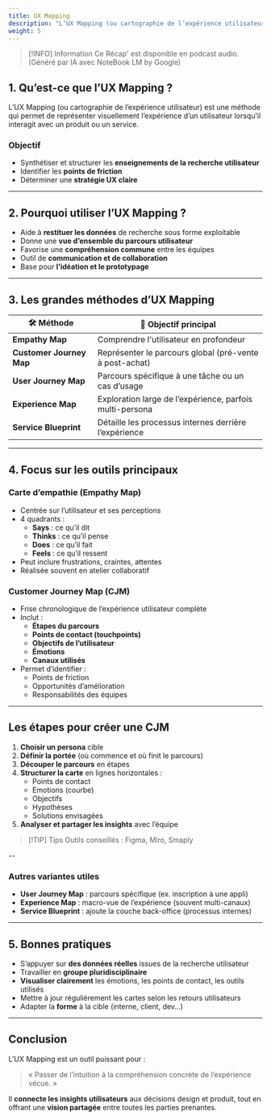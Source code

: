 ```yaml
---
title: UX Mapping
description: "L’UX Mapping (ou cartographie de l’expérience utilisateur) est une méthode qui permet de représenter visuellement l’expérience d’un utilisateur lorsqu’il interagit avec un produit ou un service."
weight: 5
---
```




> [!INFO] Information
> Ce Récap' est disponible en podcast audio. (Généré par IA avec NoteBook LM by Google)


<SrtPlayer
  client:only="react"
  audioSrc="/podcasts/ux-mapping.m4a"
  srtUrl="/podcasts/ux-mapping.srt"
/>

## 1. Qu’est-ce que l’UX Mapping ?

L’UX Mapping (ou cartographie de l’expérience utilisateur) est une méthode qui permet de représenter visuellement l’expérience d’un utilisateur lorsqu’il interagit avec un produit ou un service.

### Objectif

- Synthétiser et structurer les **enseignements de la recherche utilisateur**
- Identifier les **points de friction**
- Déterminer une **stratégie UX claire**

---

## 2. Pourquoi utiliser l’UX Mapping ?

- Aide à **restituer les données** de recherche sous forme exploitable
- Donne une **vue d’ensemble du parcours utilisateur**
- Favorise une **compréhension commune** entre les équipes
- Outil de **communication et de collaboration**
- Base pour **l’idéation et le prototypage**

---

## 3. Les grandes méthodes d’UX Mapping

| 🛠️ Méthode               | 🎯 Objectif principal                                    |
| ------------------------ | -------------------------------------------------------- |
| **Empathy Map**          | Comprendre l'utilisateur en profondeur                   |
| **Customer Journey Map** | Représenter le parcours global (pré-vente à post-achat)  |
| **User Journey Map**     | Parcours spécifique à une tâche ou un cas d’usage        |
| **Experience Map**       | Exploration large de l’expérience, parfois multi-persona |
| **Service Blueprint**    | Détaille les processus internes derrière l’expérience    |

---

## 4. Focus sur les outils principaux

### Carte d’empathie (Empathy Map)

- Centrée sur l’utilisateur et ses perceptions
- 4 quadrants :
  - **Says** : ce qu’il dit
  - **Thinks** : ce qu’il pense
  - **Does** : ce qu’il fait
  - **Feels** : ce qu’il ressent
- Peut inclure frustrations, craintes, attentes
- Réalisée souvent en atelier collaboratif

### Customer Journey Map (CJM)

- Frise chronologique de l’expérience utilisateur complète
- Inclut :
  - **Étapes du parcours**
  - **Points de contact (touchpoints)**
  - **Objectifs de l’utilisateur**
  - **Émotions**
  - **Canaux utilisés**
- Permet d’identifier :
  - Points de friction
  - Opportunités d’amélioration
  - Responsabilités des équipes

---

## Les étapes pour créer une CJM

1. **Choisir un persona** cible
2. **Définir la portée** (où commence et où finit le parcours)
3. **Découper le parcours** en étapes
4. **Structurer la carte** en lignes horizontales :
   - Points de contact
   - Emotions (courbe)
   - Objectifs
   - Hypothèses
   - Solutions envisagées
5. **Analyser et partager les insights** avec l’équipe

> [!TIP] Tips
> Outils conseillés : Figma, Miro, Smaply

--

### Autres variantes utiles

- **User Journey Map** : parcours spécifique (ex. inscription à une appli)
- **Experience Map** : macro-vue de l’expérience (souvent multi-canaux)
- **Service Blueprint** : ajoute la couche back-office (processus internes)

---

## 5. Bonnes pratiques

- S’appuyer sur **des données réelles** issues de la recherche utilisateur
- Travailler en **groupe pluridisciplinaire**
- **Visualiser clairement** les émotions, les points de contact, les outils utilisés
- Mettre à jour régulièrement les cartes selon les retours utilisateurs
- Adapter la **forme** à la cible (interne, client, dev…)

---

## Conclusion

L’UX Mapping est un outil puissant pour :

> « Passer de l’intuition à la compréhension concrète de l’expérience vécue. »

Il **connecte les insights utilisateurs** aux décisions design et produit, tout en offrant une **vision partagée** entre toutes les parties prenantes.
